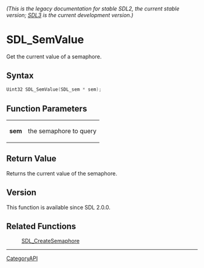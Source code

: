 ====== (This is the legacy documentation for stable SDL2, the current stable version; [https://wiki.libsdl.org/SDL3/ SDL3] is the current development version.) ======
= SDL_SemValue =

Get the current value of a semaphore.

== Syntax ==

<syntaxhighlight lang='c'>
Uint32 SDL_SemValue(SDL_sem * sem);
</syntaxhighlight>

== Function Parameters ==

{|
|'''sem'''
|the semaphore to query
|}

== Return Value ==

Returns the current value of the semaphore.

== Version ==

This function is available since SDL 2.0.0.

== Related Functions ==

:[[SDL_CreateSemaphore]]

----
[[CategoryAPI]]



